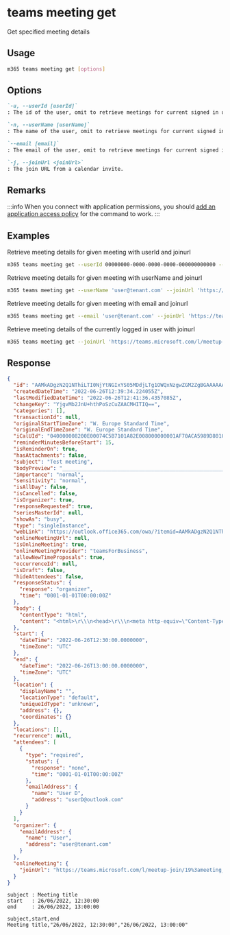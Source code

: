 
# teams meeting get

Get specified meeting details

## Usage

```sh
m365 teams meeting get [options]
```

## Options

```md defintion-list
`-u, --userId [userId]`
: The id of the user, omit to retrieve meetings for current signed in user. Use either `id`, `userName`, or `email`, but not multiple.

`-n, --userName [userName]`
: The name of the user, omit to retrieve meetings for current signed in user. Use either `id`, `userName`, or `email`, but not multiple.

`--email [email]`
: The email of the user, omit to retrieve meetings for current signed in user. Use either `id`, `userName`, or `email`, but not multiple.

`-j, --joinUrl <joinUrl>`
: The join URL from a calendar invite.
```

<Global />

## Remarks

:::info
When you connect with application permissions, you should [add an application access policy](https://learn.microsoft.com/en-us/graph/cloud-communication-online-meeting-application-access-policy) for the command to work.
:::

## Examples

Retrieve meeting details for given meeting with userId and joinurl

```sh
m365 teams meeting get --userId 00000000-0000-0000-0000-000000000000 --joinUrl 'https://teams.microsoft.com/l/meetup-join/19%3ameeting_MGQ4MDQyNTEtNTQ2NS00YjQxLTlkM2EtZWVkODYxODYzMmY2%40thread.v2/0?context=%7b%22Tid%22%3a%22909c6581-5130-43e9-88f3-fcb3582cde37%22%2c%22Oid%22%3a%22dc17674c-81d9-4adb-bfb2-8f6a442e4622%22%7d'
```

Retrieve meeting details for given meeting with userName and joinurl

```sh
m365 teams meeting get --userName 'user@tenant.com' --joinUrl 'https://teams.microsoft.com/l/meetup-join/19%3ameeting_MGQ4MDQyNTEtNTQ2NS00YjQxLTlkM2EtZWVkODYxODYzMmY2%40thread.v2/0?context=%7b%22Tid%22%3a%22909c6581-5130-43e9-88f3-fcb3582cde37%22%2c%22Oid%22%3a%22dc17674c-81d9-4adb-bfb2-8f6a442e4622%22%7d'
```

Retrieve meeting details for given meeting with email and joinurl

```sh
m365 teams meeting get --email 'user@tenant.com' --joinUrl 'https://teams.microsoft.com/l/meetup-join/19%3ameeting_MGQ4MDQyNTEtNTQ2NS00YjQxLTlkM2EtZWVkODYxODYzMmY2%40thread.v2/0?context=%7b%22Tid%22%3a%22909c6581-5130-43e9-88f3-fcb3582cde37%22%2c%22Oid%22%3a%22dc17674c-81d9-4adb-bfb2-8f6a442e4622%22%7d'
```

Retrieve meeting details of the currently logged in user with joinurl

```sh
m365 teams meeting get --joinUrl 'https://teams.microsoft.com/l/meetup-join/19%3ameeting_MGQ4MDQyNTEtNTQ2NS00YjQxLTlkM2EtZWVkODYxODYzMmY2%40thread.v2/0?context=%7b%22Tid%22%3a%22909c6581-5130-43e9-88f3-fcb3582cde37%22%2c%22Oid%22%3a%22dc17674c-81d9-4adb-bfb2-8f6a442e4622%22%7d'
```


## Response

<Tabs>
  <TabItem value="JSON">

  ```json
  {
    "id": "AAMkADgzN2Q1NThiLTI0NjYtNGIxYS05MDdjLTg1OWQxNzgwZGM2ZgBGAAAAAAC6jQfUzacTSIHqMw2yacnUBwBiOC8xvYmdT6G2E_hLMK5kAAAAAAENAABiOC8xvYmdT6G2E_hLMK5kAAIw3TQIAAA=",
    "createdDateTime": "2022-06-26T12:39:34.224055Z",
    "lastModifiedDateTime": "2022-06-26T12:41:36.4357085Z",
    "changeKey": "YjgvMb2JnU+hthPoSzCuZAACMHITIQ==",
    "categories": [],
    "transactionId": null,
    "originalStartTimeZone": "W. Europe Standard Time",
    "originalEndTimeZone": "W. Europe Standard Time",
    "iCalUId": "040000008200E00074C5B7101A82E008000000001AF70ACA5989D801000000000000000010000000048716A892ACAE4DB6CC16097796C401",
    "reminderMinutesBeforeStart": 15,
    "isReminderOn": true,
    "hasAttachments": false,
    "subject": "Test meeting",
    "bodyPreview": "________________________________________________________________________________\r\\\nMicrosoft Teams meeting\r\\\nJoin on your computer or mobile app\r\\\nClick here to join the meeting\r\\\nLearn More | Meeting options\r\\\n___________________________________________",
    "importance": "normal",
    "sensitivity": "normal",
    "isAllDay": false,
    "isCancelled": false,
    "isOrganizer": true,
    "responseRequested": true,
    "seriesMasterId": null,
    "showAs": "busy",
    "type": "singleInstance",
    "webLink": "https://outlook.office365.com/owa/?itemid=AAMkADgzN2Q1NThiLTI0NjYtNGIxYS05MDdjLTg1OWQxNzgwZGM2ZgBGAAAAAAC6jQfUzacTSIHqMw2yacnUBwBiOC8xvYmdT6G2E%2BhLMK5kAAAAAAENAABiOC8xvYmdT6G2E%2BhLMK5kAAIw3TQIAAA%3D&exvsurl=1&path=/calendar/item",
    "onlineMeetingUrl": null,
    "isOnlineMeeting": true,
    "onlineMeetingProvider": "teamsForBusiness",
    "allowNewTimeProposals": true,
    "occurrenceId": null,
    "isDraft": false,
    "hideAttendees": false,
    "responseStatus": {
      "response": "organizer",
      "time": "0001-01-01T00:00:00Z"
    },
    "body": {
      "contentType": "html",
      "content": "<html>\r\\\n<head>\r\\\n<meta http-equiv=\"Content-Type\" content=\"text/html; charset=utf-8\">\r\\\n</head>\r\\\n<body>\r\\\n<div><br>\r\\\n<br>\r\\\n<br>\r\\\n<div style=\"width:100%; height:20px\"><span style=\"white-space:nowrap; color:#5F5F5F; opacity:.36\">________________________________________________________________________________</span>\r\\\n</div>\r\\\n<div class=\"me-email-text\" lang=\"en-US\" style=\"color:#252424; font-family:'Segoe UI','Helvetica Neue',Helvetica,Arial,sans-serif\">\r\\\n<div style=\"margin-top:24px; margin-bottom:20px\"><span style=\"font-size:24px; color:#252424\">Microsoft Teams meeting</span>\r\\\n</div>\r\\\n<div style=\"margin-bottom:20px\">\r\\\n<div style=\"margin-top:0px; margin-bottom:0px; font-weight:bold\"><span style=\"font-size:14px; color:#252424\">Join on your computer or mobile app</span>\r\\\n</div>\r\\\n<a href=\"https://teams.microsoft.com/l/meetup-join/19%3ameeting_OWIwM2MzNmQtZmY1My00MzM0LWIxMGQtYzkyNzI3OWU5ODMx%40thread.v2/0?context=%7b%22Tid%22%3a%22e1dd4023-a656-480a-8a0e-c1b1eec51e1d%22%2c%22Oid%22%3a%22fe36f75e-c103-410b-a18a-2bf6df06ac3a%22%7d\" class=\"me-email-headline\" style=\"font-size:14px; font-family:'Segoe UI Semibold','Segoe UI','Helvetica Neue',Helvetica,Arial,sans-serif; text-decoration:underline; color:#6264a7\">Click\r\\\n here to join the meeting</a> </div>\r\\\n<div style=\"margin-bottom:24px; margin-top:20px\"><a href=\"https://aka.ms/JoinTeamsMeeting\" class=\"me-email-link\" style=\"font-size:14px; text-decoration:underline; color:#6264a7; font-family:'Segoe UI','Helvetica Neue',Helvetica,Arial,sans-serif\">Learn More</a>\r\\\n | <a href=\"https://teams.microsoft.com/meetingOptions/?organizerId=fe36f75e-c103-410b-a18a-2bf6df06ac3a&amp;tenantId=e1dd4023-a656-480a-8a0e-c1b1eec51e1d&amp;threadId=19_meeting_OWIwM2MzNmQtZmY1My00MzM0LWIxMGQtYzkyNzI3OWU5ODMx@thread.v2&amp;messageId=0&amp;language=en-US\" class=\"me-email-link\" style=\"font-size:14px; text-decoration:underline; color:#6264a7; font-family:'Segoe UI','Helvetica Neue',Helvetica,Arial,sans-serif\">\r\\\nMeeting options</a> </div>\r\\\n</div>\r\\\n<div style=\"font-size:14px; margin-bottom:4px; font-family:'Segoe UI','Helvetica Neue',Helvetica,Arial,sans-serif\">\r\\\n</div>\r\\\n<div style=\"font-size:12px\"></div>\r\\\n</div>\r\\\n<div style=\"width:100%; height:20px\"><span style=\"white-space:nowrap; color:#5F5F5F; opacity:.36\">________________________________________________________________________________</span>\r\\\n</div>\r\\\n<div></div>\r\\\n</body>\r\\\n</html>\r\\\n"
    },
    "start": {
      "dateTime": "2022-06-26T12:30:00.0000000",
      "timeZone": "UTC"
    },
    "end": {
      "dateTime": "2022-06-26T13:00:00.0000000",
      "timeZone": "UTC"
    },
    "location": {
      "displayName": "",
      "locationType": "default",
      "uniqueIdType": "unknown",
      "address": {},
      "coordinates": {}
    },
    "locations": [],
    "recurrence": null,
    "attendees": [
      {
        "type": "required",
        "status": {
          "response": "none",
          "time": "0001-01-01T00:00:00Z"
        },
        "emailAddress": {
          "name": "User D",
          "address": "userD@outlook.com"
        }
      }
    ],
    "organizer": {
      "emailAddress": {
        "name": "User",
        "address": "user@tenant.com"
      }
    },
    "onlineMeeting": {
      "joinUrl": "https://teams.microsoft.com/l/meetup-join/19%3ameeting_OWIwM2MzNmQtZmY1My00MzM0LWIxMGQtYzkyNzI3OWU5ODMx%40thread.v2/0?context=%7b%22Tid%22%3a%22e1dd4023-a656-480a-8a0e-c1b1eec51e1d%22%2c%22Oid%22%3a%22fe36f75e-c103-410b-a18a-2bf6df06ac3a%22%7d"
    }
  }
  ```

  </TabItem>
  <TabItem value="Text">

  ```text
  subject : Meeting title
  start   : 26/06/2022, 12:30:00
  end     : 26/06/2022, 13:00:00         
  ```

  </TabItem>
  <TabItem value="CSV">

  ```csv
  subject,start,end
  Meeting title,"26/06/2022, 12:30:00","26/06/2022, 13:00:00"
  ```

  </TabItem>
</Tabs>

